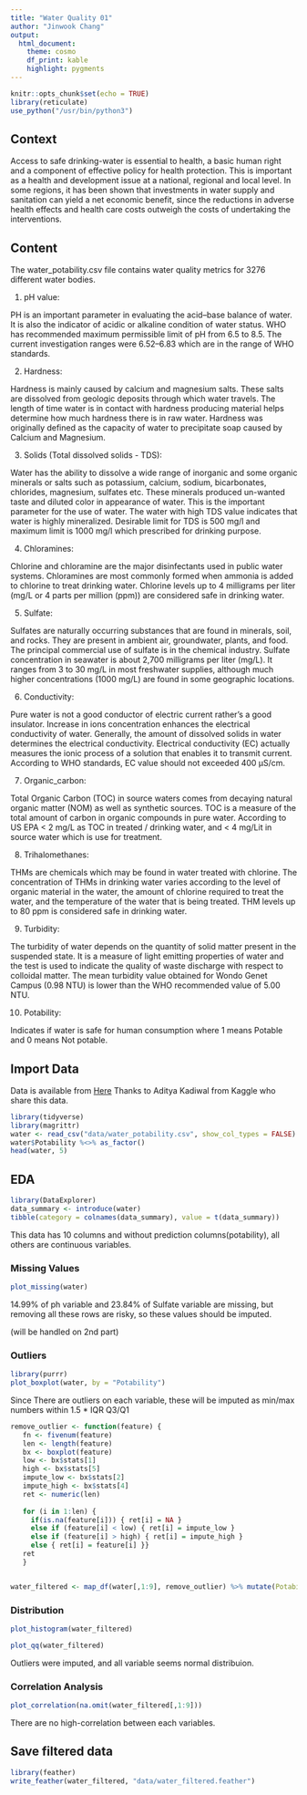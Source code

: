 ```yaml
---
title: "Water Quality 01"
author: "Jinwook Chang"
output: 
  html_document: 
    theme: cosmo
    df_print: kable
    highlight: pygments
---
```


```r
knitr::opts_chunk$set(echo = TRUE)
library(reticulate)
use_python("/usr/bin/python3")
```

## Context

Access to safe drinking-water is essential to health, a basic human right and a component of effective policy for health protection. This is important as a health and development issue at a national, regional and local level. In some regions, it has been shown that investments in water supply and sanitation can yield a net economic benefit, since the reductions in adverse health effects and health care costs outweigh the costs of undertaking the interventions.

## Content

The water_potability.csv file contains water quality metrics for 3276 different water bodies.

1. pH value:

PH is an important parameter in evaluating the acid–base balance of water. It is also the indicator of acidic or alkaline condition of water status. WHO has recommended maximum permissible limit of pH from 6.5 to 8.5. The current investigation ranges were 6.52–6.83 which are in the range of WHO standards.

2. Hardness:

Hardness is mainly caused by calcium and magnesium salts. These salts are dissolved from geologic deposits through which water travels. The length of time water is in contact with hardness producing material helps determine how much hardness there is in raw water. Hardness was originally defined as the capacity of water to precipitate soap caused by Calcium and Magnesium.

3. Solids (Total dissolved solids - TDS):

Water has the ability to dissolve a wide range of inorganic and some organic minerals or salts such as potassium, calcium, sodium, bicarbonates, chlorides, magnesium, sulfates etc. These minerals produced un-wanted taste and diluted color in appearance of water. This is the important parameter for the use of water. The water with high TDS value indicates that water is highly mineralized. Desirable limit for TDS is 500 mg/l and maximum limit is 1000 mg/l which prescribed for drinking purpose.

4. Chloramines:

Chlorine and chloramine are the major disinfectants used in public water systems. Chloramines are most commonly formed when ammonia is added to chlorine to treat drinking water. Chlorine levels up to 4 milligrams per liter (mg/L or 4 parts per million (ppm)) are considered safe in drinking water.

5. Sulfate:

Sulfates are naturally occurring substances that are found in minerals, soil, and rocks. They are present in ambient air, groundwater, plants, and food. The principal commercial use of sulfate is in the chemical industry. Sulfate concentration in seawater is about 2,700 milligrams per liter (mg/L). It ranges from 3 to 30 mg/L in most freshwater supplies, although much higher concentrations (1000 mg/L) are found in some geographic locations.

6. Conductivity:

Pure water is not a good conductor of electric current rather’s a good insulator. Increase in ions concentration enhances the electrical conductivity of water. Generally, the amount of dissolved solids in water determines the electrical conductivity. Electrical conductivity (EC) actually measures the ionic process of a solution that enables it to transmit current. According to WHO standards, EC value should not exceeded 400 μS/cm.

7. Organic_carbon:

Total Organic Carbon (TOC) in source waters comes from decaying natural organic matter (NOM) as well as synthetic sources. TOC is a measure of the total amount of carbon in organic compounds in pure water. According to US EPA < 2 mg/L as TOC in treated / drinking water, and < 4 mg/Lit in source water which is use for treatment.

8. Trihalomethanes:

THMs are chemicals which may be found in water treated with chlorine. The concentration of THMs in drinking water varies according to the level of organic material in the water, the amount of chlorine required to treat the water, and the temperature of the water that is being treated. THM levels up to 80 ppm is considered safe in drinking water.

9. Turbidity:

The turbidity of water depends on the quantity of solid matter present in the suspended state. It is a measure of light emitting properties of water and the test is used to indicate the quality of waste discharge with respect to colloidal matter. The mean turbidity value obtained for Wondo Genet Campus (0.98 NTU) is lower than the WHO recommended value of 5.00 NTU.

10. Potability:

Indicates if water is safe for human consumption where 1 means Potable and 0 means Not potable.

## Import Data

Data is available from [Here](https://www.kaggle.com/adityakadiwal/water-potability)
Thanks to Aditya Kadiwal from Kaggle who share this data.


```r
library(tidyverse)
library(magrittr)
water <- read_csv("data/water_potability.csv", show_col_types = FALSE)
water$Potability %<>% as_factor()
head(water, 5)
```


## EDA

```r
library(DataExplorer)
data_summary <- introduce(water)
tibble(category = colnames(data_summary), value = t(data_summary))
```

This data has 10 columns and without prediction columns(potability), all others are continuous variables.

### Missing Values

```r
plot_missing(water)
```

14.99% of ph variable and 23.84% of Sulfate variable are missing, but removing all these rows are risky, so these values should be imputed.

(will be handled on 2nd part)

### Outliers


```r
library(purrr)
plot_boxplot(water, by = "Potability")
```

Since There are outliers on each variable, these will be imputed as min/max numbers within 1.5 * IQR Q3/Q1


```r
remove_outlier <- function(feature) {
   fn <- fivenum(feature)
   len <- length(feature)
   bx <- boxplot(feature)
   low <- bx$stats[1]
   high <- bx$stats[5]
   impute_low <- bx$stats[2]
   impute_high <- bx$stats[4]
   ret <- numeric(len)
 
   for (i in 1:len) {
     if(is.na(feature[i])) { ret[i] = NA }
     else if (feature[i] < low) { ret[i] = impute_low } 
     else if (feature[i] > high) { ret[i] = impute_high } 
     else { ret[i] = feature[i] }}
   ret
   }


water_filtered <- map_df(water[,1:9], remove_outlier) %>% mutate(Potability = water$Potability)
```

### Distribution

```r
plot_histogram(water_filtered)
```

```r
plot_qq(water_filtered)
```

Outliers were imputed, and all variable seems normal distribuion.

### Correlation Analysis

```r
plot_correlation(na.omit(water_filtered[,1:9]))
```

There are no high-correlation between each variables.

## Save filtered data

```r
library(feather)
write_feather(water_filtered, "data/water_filtered.feather")


```